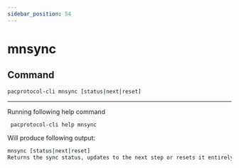 ```yaml
---
sidebar_position: 54
---
```


# mnsync
## Command

```bash
pacprotocol-cli mnsync [status|next|reset]
```





___

Running following help command
```bash
 pacprotocol-cli help mnsync
```
Will produce following output:


```bash
mnsync [status|next|reset]
Returns the sync status, updates to the next step or resets it entirely.

```

